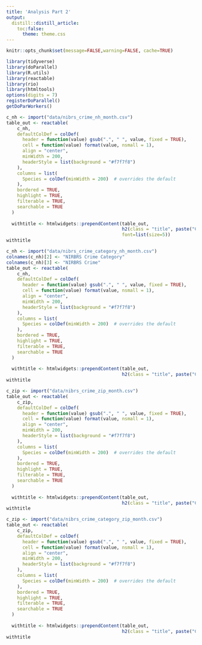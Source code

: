 ```yaml
---
title: 'Analysis Part 2'
output:
  distill::distill_article:
    toc:false:
      theme: theme.css
---
```


```r
knitr::opts_chunk$set(message=FALSE,warning=FALSE, cache=TRUE)
```

```r
library(tidyverse)
library(doParallel)
library(R.utils)
library(reactable)
library(rio)
library(htmltools)
options(digits = 7)
registerDoParallel()
getDoParWorkers()
```

```r
c_nh <- import("data/nibrs_crime_nh_month.csv")
table_out <- reactable(
    c_nh,
    defaultColDef = colDef(
      header = function(value) gsub(".", " ", value, fixed = TRUE),
      cell = function(value) format(value, nsmall = 1),
      align = "center",
      minWidth = 200,
      headerStyle = list(background = "#f7f7f8")
    ),
    columns = list(
      Species = colDef(minWidth = 200)  # overrides the default
    ),
    bordered = TRUE,
    highlight = TRUE,
    filterable = TRUE,
    searchable = TRUE
  )
  
  withtitle <- htmlwidgets::prependContent(table_out, 
                                           h2(class = "title", paste("Crime (group A) frequency by type and month in each neighborhood")),
                                           font=list(size=5))
withtitle
```

```r
c_nh <- import("data/nibrs_crime_category_nh_month.csv")
colnames(c_nh)[2] <- "NIRBRS Crime Category"
colnames(c_nh)[3] <- "NIRBRS Crime"
table_out <- reactable(
    c_nh,
    defaultColDef = colDef(
      header = function(value) gsub(".", " ", value, fixed = TRUE),
      cell = function(value) format(value, nsmall = 1),
      align = "center",
      minWidth = 200,
      headerStyle = list(background = "#f7f7f8")
    ),
    columns = list(
      Species = colDef(minWidth = 200)  # overrides the default
    ),
    bordered = TRUE,
    highlight = TRUE,
    filterable = TRUE,
    searchable = TRUE
  )
  
  withtitle <- htmlwidgets::prependContent(table_out, 
                                           h2(class = "title", paste("Crime (group A) frequency by category and month in each neighborhood")))
withtitle
```


```r
c_zip <- import("data/nibrs_crime_zip_month.csv")
table_out <- reactable(
    c_zip,
    defaultColDef = colDef(
      header = function(value) gsub(".", " ", value, fixed = TRUE),
      cell = function(value) format(value, nsmall = 1),
      align = "center",
      minWidth = 200,
      headerStyle = list(background = "#f7f7f8")
    ),
    columns = list(
      Species = colDef(minWidth = 200)  # overrides the default
    ),
    bordered = TRUE,
    highlight = TRUE,
    filterable = TRUE,
    searchable = TRUE
  )
  
  withtitle <- htmlwidgets::prependContent(table_out, 
                                           h2(class = "title", paste("Crime (group A) frequency by type and month in each zipcode")))
withtitle
```


```r
c_zip <- import("data/nibrs_crime_category_zip_month.csv")
table_out <- reactable(
    c_zip,
    defaultColDef = colDef(
      header = function(value) gsub(".", " ", value, fixed = TRUE),
      cell = function(value) format(value, nsmall = 1),
      align = "center",
      minWidth = 200,
      headerStyle = list(background = "#f7f7f8")
    ),
    columns = list(
      Species = colDef(minWidth = 200)  # overrides the default
    ),
    bordered = TRUE,
    highlight = TRUE,
    filterable = TRUE,
    searchable = TRUE
  )
  
  withtitle <- htmlwidgets::prependContent(table_out, 
                                           h2(class = "title", paste("Crime (group A) frequency by category and month in each zipcode")))
withtitle
```